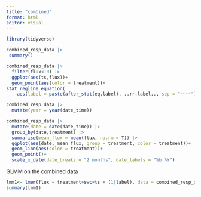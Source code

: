 ```yaml
---
title: "combined"
format: html
editor: visual
---
```


```r
library(tidyverse)
```

```r
combined_resp_data |> 
 summary()
```

```r
combined_resp_data |> 
  filter(flux<10) |> 
  ggplot(aes(ts,flux))+
  geom_point(aes(color = treatment))+
stat_regline_equation(
    aes(label = paste(after_stat(eq.label), ..rr.label.., sep = "~~~~"), color = treatment))
```
```r
combined_resp_data |> 
  mutate(year = year(date_time))

combined_resp_data |> 
  mutate(date = date(date_time)) |> 
  group_by(date,treatment) |> 
  summarise(mean_flux = mean(flux, na.rm = T)) |> 
  ggplot(aes(date, mean_flux, group = treatment, color = treatment))+
  geom_line(aes(color = treatment))+
  geom_point()+
  scale_x_date(date_breaks = "2 months", date_labels = "%b %Y") 
```




GLMM on the combined data
```r
lmm1<- lmer(flux ~ treatment+swc+ts + (1|label), data = combined_resp_data)
summary(lmm1)
```

